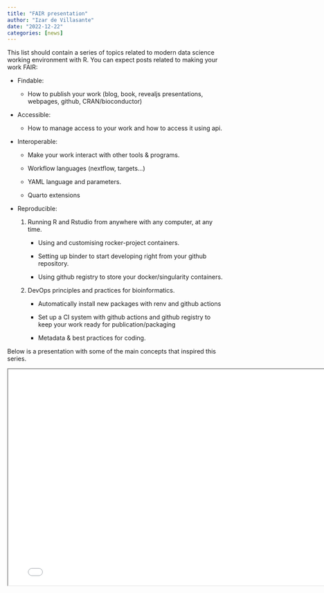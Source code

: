 ```yaml
---
title: "FAIR presentation"
author: "Izar de Villasante"
date: "2022-12-22"
categories: [news]
---
```


This list should contain a series of topics related to modern data science working environment with R. You can expect posts related to making your work FAIR:

-   Findable:

    -   How to publish your work (blog, book, revealjs presentations, webpages, github, CRAN/bioconductor)

-   Accessible:

    -   How to manage access to your work and how to access it using api.

-   Interoperable:

    -   Make your work interact with other tools & programs.

    -   Workflow languages (nextflow, targets...)

    -   YAML language and parameters.

    -   Quarto extensions

-   Reproducible:

    1.  Running R and Rstudio from anywhere with any computer, at any time.

        -   Using and customising rocker-project containers.

        -   Setting up binder to start developing right from your github repository.

        -   Using github registry to store your docker/singularity containers.

    2.  DevOps principles and practices for bioinformatics.

        -   Automatically install new packages with renv and github actions

        -   Set up a CI system with github actions and github registry to keep your work ready for publication/packaging

        -   Metadata & best practices for coding.

Below is a presentation with some of the main concepts that inspired this series.

<div>

```{=html}
<iframe width="780" height="500" class="slide-deck" src="../../slides/fair_press.html"></iframe>
```

</div>
